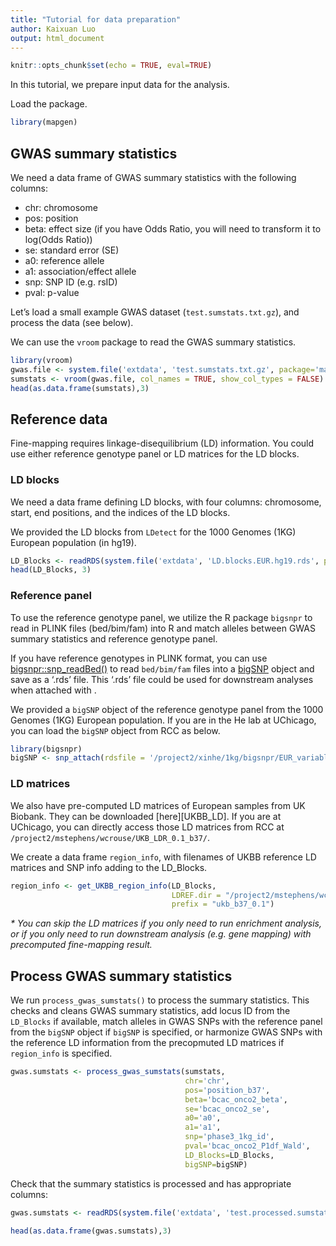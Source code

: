 ```yaml
---
title: "Tutorial for data preparation"
author: Kaixuan Luo
output: html_document
---
```


```r
knitr::opts_chunk$set(echo = TRUE, eval=TRUE)
```

In this tutorial, we prepare input data for the analysis.

Load the package. 
```r
library(mapgen)
```

## GWAS summary statistics

We need a data frame of GWAS summary statistics with the following columns:

* chr: chromosome
* pos: position  
* beta: effect size (if you have Odds Ratio, you will need to transform it to log(Odds Ratio))  
* se: standard error (SE)  
* a0: reference allele
* a1: association/effect allele
* snp: SNP ID (e.g. rsID)
* pval: p-value

Let's load a small example GWAS dataset (`test.sumstats.txt.gz`), and
process the data (see below).

We can use the `vroom` package to read the GWAS summary statistics.
```r
library(vroom)
gwas.file <- system.file('extdata', 'test.sumstats.txt.gz', package='mapgen')
sumstats <- vroom(gwas.file, col_names = TRUE, show_col_types = FALSE)
head(as.data.frame(sumstats),3)
```

## Reference data

Fine-mapping requires linkage-disequilibrium (LD) information. 
You could use either reference genotype panel or LD matrices for the LD blocks. 

### LD blocks

We need a data frame defining LD blocks, with four columns: 
chromosome, start, end positions, and the indices of the LD blocks.

We provided the LD blocks from `LDetect` for the 1000 Genomes (1KG) European population (in hg19).
```r
LD_Blocks <- readRDS(system.file('extdata', 'LD.blocks.EUR.hg19.rds', package='mapgen'))
head(LD_Blocks, 3)
```


### Reference panel

To use the reference genotype panel, we utilize the R package `bigsnpr` to 
read in PLINK files (bed/bim/fam) into R and 
match alleles between GWAS summary statistics and reference genotype panel. 

If you have reference genotypes in PLINK format, you can use [bigsnpr::snp_readBed()](https://privefl.github.io/bigsnpr/reference/snp_readBed.html) 
to read `bed/bim/fam` files into a [bigSNP][bigSNP] object and save as a '.rds' file.
This '.rds' file could be used for downstream analyses when attached with 
\code{bigsnpr::snp_attach()}.

We provided a `bigSNP` object of the reference genotype panel from 
the 1000 Genomes (1KG) European population. If you are in the He lab at UChicago, 
you can load the `bigSNP` object from RCC as below.
```r
library(bigsnpr)
bigSNP <- snp_attach(rdsfile = '/project2/xinhe/1kg/bigsnpr/EUR_variable_1kg.rds')
```

### LD matrices

We also have pre-computed LD matrices of European samples from UK Biobank. 
They can be downloaded [here][UKBB_LD].
If you are at UChicago, 
you can directly access those LD matrices from RCC at
`/project2/mstephens/wcrouse/UKB_LDR_0.1_b37/`.

We create a data frame `region_info`, with filenames of UKBB reference LD matrices and SNP info 
adding to the LD_Blocks.
```r
region_info <- get_UKBB_region_info(LD_Blocks,
                                    LDREF.dir = "/project2/mstephens/wcrouse/UKB_LDR_0.1_b37", 
                                    prefix = "ukb_b37_0.1")
```

_* You can skip the LD matrices if 
you only need to run enrichment analysis, 
or if you only need to run downstream analysis (e.g. gene mapping) with 
precomputed fine-mapping result._

## Process GWAS summary statistics

We run `process_gwas_sumstats()` to process the summary statistics.
This checks and cleans GWAS summary statistics, 
add locus ID from the `LD_Blocks` if available,
match alleles in GWAS SNPs with the reference panel from
the `bigSNP` object if `bigSNP` is specified, 
or harmonize GWAS SNPs with the reference LD information 
from the precopmuted LD matrices if `region_info` is specified. 

```r
gwas.sumstats <- process_gwas_sumstats(sumstats, 
                                       chr='chr', 
                                       pos='position_b37', 
                                       beta='bcac_onco2_beta', 
                                       se='bcac_onco2_se',
                                       a0='a0', 
                                       a1='a1', 
                                       snp='phase3_1kg_id', 
                                       pval='bcac_onco2_P1df_Wald',
                                       LD_Blocks=LD_Blocks,
                                       bigSNP=bigSNP)
```

Check that the summary statistics is processed and has appropriate columns:
```r
gwas.sumstats <- readRDS(system.file('extdata', 'test.processed.sumstats.rds', package='mapgen'))
```

```r
head(as.data.frame(gwas.sumstats),3)
```

[enrichment-tutorial]: https://xinhe-lab.github.io/mapgen/articles/enrichment_finemapping_tutorial.html
[finemapping-tutorial]: https://xinhe-lab.github.io/mapgen/articles/enrichment_finemapping_tutorial.html
[gene-mapping-tutorial]: https://xinhe-lab.github.io/mapgen/articles/gene_mapping_tutorial.html
[bigSNP]: https://privefl.github.io/bigsnpr/reference/bigSNP-class.html
